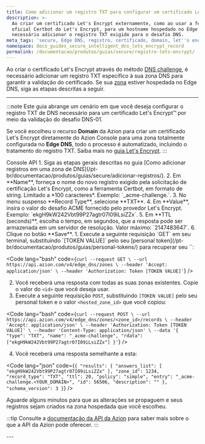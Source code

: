```yaml
---
title: Como adicionar um registro TXT para configurar um certificado Let's Encrypt
description: >-
  Ao criar um certificado Let's Encrypt externamente, como ao usar a ferramenta
  oficial Certbot do Let's Encrypt, para um hostname hospedado no Edge DNS, é
  necessário adicionar o registro TXT exigido para o desafio DNS.
meta_tags: 'secure, Edge DNS, registro, certificado, domain, let''s encrypt'
namespace: docs_guides_secure_intelligent_dns_lets_encrypt_record
permalink: /documentacao/produtos/guias/secure/registro-lets-encrypt/
---
```




Ao criar o certificado Let's Encrypt através do método [DNS challenge](https://letsencrypt.org/docs/challenge-types/#dns-01-challenge), é necessário adicionar um registro TXT específico à sua zona DNS para garantir a validação do certificado. Se sua [zona](/pt-br/documentacao/produtos/guias/secure/edge-dns-definir-main-settings/) estiver hospedada no Edge DNS, siga as etapas descritas a seguir.

<LetsEncryptExpiration />

---

:::note
Este guia abrange um cenário em que você deseja configurar o registro TXT de DNS necessário para um certificado Let's Encrypt™ por meio da validação do desafio DNS-01.

Se você escolheu o recurso **Domain** da Azion para criar um certificado Let's Encrypt diretamente do Azion Console para uma zona totalmente configurada no **Edge DNS**, todo o processo é automatizado, incluindo o tratamento do registro TXT. Saiba mais no [guia Let's Encrypt](/pt-br/documentacao/produtos/guias/como-gerar-um-certificado-lets-encrypt/).
:::

<Tabs client:visible>
    <Fragment slot="tab.console">Console</Fragment>
    <Fragment slot="tab.api">API</Fragment>

<Fragment slot="panel.console">
1. Siga as etapas gerais descritas no guia [Como adicionar registros em uma zona de DNS](/pt-br/documentacao/produtos/guias/secure/adicionar-registros/).
2. Em **Name**, forneça o nome do novo registro exigido pela solicitação de certificação Let's Encrypt, como a ferramenta Certbot, em formato de string. Limitado a *100 caracteres*. Exemplo: `_acme-challenge.<SEU_DOMINIO>`.
3. No menu suspenso **Record Type**, selecione **TXT**.
4. Em **Value**, insira o valor do desafio ACME fornecido pelo provedor Let's Encrypt. Exemplo: `ekgH9kW242Vbt99P27agtr07I09iLsiZZx`.
5. Em **TTL (seconds)**, escolha o tempo, em segundos, que a resposta pode ser armazenada em um servidor de resolução. Valor máximo: `2147483647`.
6. Clique no botão **Save**.
</Fragment>

<Fragment slot="panel.api">
1. Execute a seguinte requisição `GET` em seu terminal, substituindo `[TOKEN VALUE]` pelo seu [personal token](/pt-br/documentacao/produtos/guias/personal-tokens/) para recuperar seu `<hosted_zone_id>`:

<Code lang="bash" code={`
curl --request GET \
  --url https://api.azion.com/v4/edge_dns/zones \
  --header 'Accept: application/json' \
  --header 'Authorization: Token [TOKEN VALUE]'
`} />


2. Você receberá uma resposta com todas as suas zonas existentes. Copie o valor do `<id>` que você deseja usar.
3. Execute a seguinte requisição `POST`, substituindo `[TOKEN VALUE]` pelo seu personal token e o valor `<hosted_zone_id>` que você copiou:

<Code lang="bash" code={`
curl --request POST \
  --url https://api.azion.com/v4/edge_dns/zones/<zone_id>/records \
  --header 'Accept: application/json' \
  --header 'Authorization: Token [TOKEN VALUE]' \
  --header 'Content-Type: application/json' \
  --data '{
    "type": "TXT",
    "name": "_acme-challenge",
    "rdata": ["ekgH9kW242Vbt99P27agtr07I09iLsiZZx"]
  }'
`} />

4. Você receberá uma resposta semelhante a esta:

<Code lang="json" code={`
{
  "results": {
    "answers_list": [
      "ekgH9kW242Vbt99P27agtr07I09iLsiZZx"
    ],
    "zone_id": 1234,
    "record_type": "TXT",
    "ttl": 20,
    "policy": "simple",
    "entry": "_acme-challenge.<YOUR_DOMAIN>",
    "id": 56506,
    "description": ""
  },
  "schema_version": 3
}
`} />

Aguarde alguns minutos para que as alterações se propaguem e seus registros sejam criados na zona hospedada que você escolheu.

:::tip
Consulte a [documentação da API da Azion](https://api.azion.com/) para saber mais sobre o que a API da Azion pode oferecer.
:::
</Fragment>

</Tabs>
---

